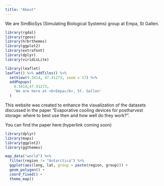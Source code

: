 ---
title: "About"
---

We are SimBioSys (Simulating Biological Systems) group at Empa, St Gallen.

```{r out.width='100%', echo=FALSE,message=FALSE, warning=FALSE}
library(rgdal)
library(rgeos)
library(hrbrthemes)
library(ggplot2)
library(extrafont) 
library(dplyr)
library(viridisLite)

library(leaflet)
leaflet() %>% addTiles() %>%
  setView(9.3414, 47.41273, zoom = 17) %>%
  addPopups(
    9.3414,47.41273, 
    'We are here at <b>Empa</b>, St. Gallen'
  )
```




This website was created to enhance the visualization of the datasets discussed in the paper "Evaporative cooling devices for postharvest storage: where to best use then and how well do they work?". 

You can find the paper here:(hyperlink coming soon)


```{r out.width='100%', echo=FALSE,message=FALSE, warning=FALSE}
library(dplyr)
library(maps)
library(ggplot2)
library(ggthemes)

map_data("world") %>% 
  filter(region != "Antarctica") %>% 
  ggplot(aes(long, lat, group = paste(region, group))) + 
  geom_polygon() + 
  coord_fixed() +
  theme_map()
```

